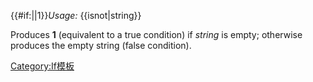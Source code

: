 <includeonly>{{#if:{{{1|}}}||1}}</includeonly><noinclude>''Usage:'' <nowiki>{{isnot|string}}</nowiki>

Produces '''1''' (equivalent to a true condition) if ''string'' is empty; otherwise produces the empty string (false condition).

[[Category:If模板]]</noinclude>